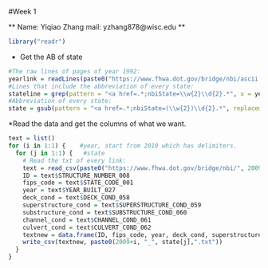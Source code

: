 #Week 1

** Name: Yiqiao Zhang **
**mail: yzhang878@wisc.edu **

```r
library("readr")
```

* Get the AB of state
```r
#The raw lines of pages of year 1992:
yearlink = readLines(paste0("https://www.fhwa.dot.gov/bridge/nbi/ascii.cfm?year=", 1992))
#Lines that include the abbreviation of every state:
stateline = grep(pattern = "<a href=.*;nbiState=\\w{2}\\d{2}.*", x = yearlink) 
#Abbreviation of every state:
state = gsub(pattern = "<a href=.*;nbiState=(\\w{2})\\d{2}.*", replacement = "\\1", x = yearlink[stateline])   
```

*Read the data and get the columns of what we want.
```r
text = list()
for (i in 1:1) {    #year, start from 2010 which has delimiters.
  for (j in 1:1) {   #state
    # Read the txt of every link:
    text = read_csv(paste0("https://www.fhwa.dot.gov/bridge/nbi/", 2009+i, "/delimited/", state[j], 9+i, ".txt"))
    ID = text$STRUCTURE_NUMBER_008
    fips_code = text$STATE_CODE_001
    year = text$YEAR_BUILT_027
    deck_cond = text$DECK_COND_058
    superstructure_cond = text$SUPERSTRUCTURE_COND_059
    substructure_cond = text$SUBSTRUCTURE_COND_060
    channel_cond = text$CHANNEL_COND_061
    culvert_cond = text$CULVERT_COND_062
    textnew = data.frame(ID, fips_code, year, deck_cond, superstructure_cond, channel_cond,culvert_cond)
    write_csv(textnew, paste0(2009+i, "_", state[j],".txt"))
  }
}
```